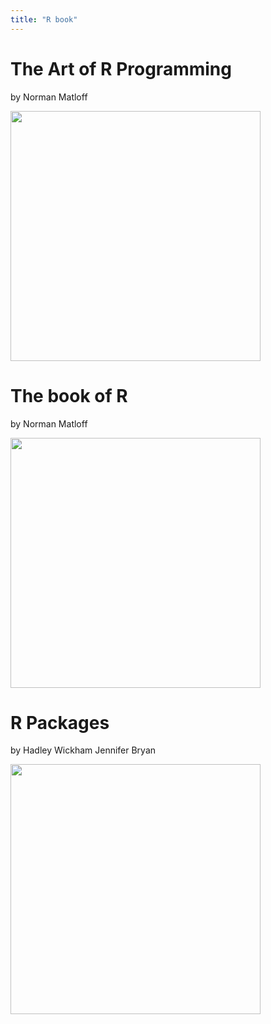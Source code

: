 ```yaml
---
title: "R book"
---
```


# The Art of R Programming

by Norman Matloff

![](images/71e--MA0ZLL._SL1500_.jpg){width="400"}

# The book of R

by Norman Matloff

![](images/71s-2K85mxL._AC_UF1000,1000_QL80_.jpg){width="400"}

# R Packages

by Hadley Wickham Jennifer Bryan

![](images/71NMYEJefqL._AC_UF1000,1000_QL80_.jpg){width="400"}
